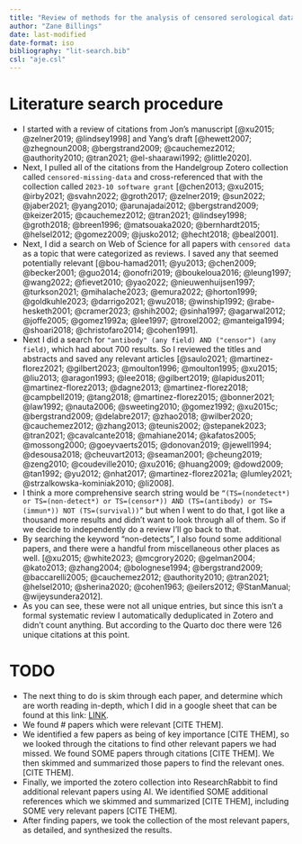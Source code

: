 ```yaml
---
title: "Review of methods for the analysis of censored serological data"
author: "Zane Billings"
date: last-modified
date-format: iso
bibliography: "lit-search.bib"
csl: "aje.csl"
---
```


# Literature search procedure

* I started with a review of citations from Jon's manuscript [@xu2015;
@zelner2019; @lindsey1998] and Yang's draft [@hewett2007; @zhegnoun2008;
@bergstrand2009; @cauchemez2012; @authority2010; @tran2021; @el-shaarawi1992;
@little2020].
* Next, I pulled all of the citations from the Handelgroup Zotero collection
called `censored-missing-data` and cross-referenced that with the collection
called `2023-10 software grant` [@chen2013; @xu2015; @irby2021; @svahn2022;
@groth2017; @zelner2019; @sun2022; @jaber2021; @yang2010; @arunajadai2012;
@bergstrand2009; @keizer2015; @cauchemez2012; @tran2021; @lindsey1998;
@groth2018; @breen1996; @matsouaka2020; @bernhardt2015; @helsel2012;
@gomez2009; @jusko2012; @hecht2018; @beal2001].
* Next, I did a search on Web of Science for all papers with `censored data` as
a topic that were categorized as reviews. I saved any that seemed potentially
relevant [@bou-hamad2011; @yu2013; @chen2009; @becker2001; @guo2014;
@onofri2019; @boukeloua2016; @leung1997; @wang2022; @fievet2010; @yao2022;
@nieuwenhuijsen1997; @turkson2021; @mihalache2023; @emura2022; @horton1999;
@goldkuhle2023; @darrigo2021; @wu2018; @winship1992; @rabe-hesketh2001;
@cramer2023; @shih2002; @sinha1997; @agarwal2012; @joffe2005; @gomez1992a;
@lee1997; @troxel2002; @manteiga1994; @shoari2018; @christofaro2014;
@cohen1991].
* Next I did a search for `"antibody" (any field) AND ("censor") (any field)`,
which had about 700 results. So I reviewed the titles and abstracts and saved
any relevant articles [@saulo2021; @martinez-florez2021; @gilbert2023;
@moulton1996; @moulton1995; @xu2015; @liu2013; @aragon1993; @lee2018;
@gilbert2019; @lapidus2011; @martinez-florez2013; @dagne2013;
@martinez-florez2018; @campbell2019; @tang2018; @martinez-florez2015;
@bonner2021; @law1992; @nauta2006; @sweeting2010; @gomez1992; @xu2015c;
@bergstrand2009; @delabre2017; @zhao2018; @wilber2020; @cauchemez2012;
@zhang2013; @teunis2002; @stepanek2023; @tran2021; @cavalcante2018;
@mahiane2014; @kafatos2005; @mossong2000; @goeyvaerts2015; @donovan2019;
@jewell1994; @desousa2018; @cheuvart2013; @seaman2001; @cheung2019; @zeng2010;
@coudeville2010; @xu2016; @huang2009; @dowd2009; @tan1992; @yu2012; @nhat2017;
@martinez-florez2021a; @lumley2021; @strzalkowska-kominiak2010; @li2008].
* I think a more comprehensive search string would be
`“(TS=(nondetect*) or TS=(non-detect*) or TS=(censor*)) AND (TS=(antibody) or TS=(immun*)) NOT (TS=(survival))”`
but when I went to do that, I got like a thousand more results and didn't want to
look through all of them. So if we decide to independently do a review I'll
go back to that.
* By searching the keyword "non-detects", I also found some additional papers,
and there were a handful from miscellaneous other places as well. [@xu2015;
@white2023; @mcgrory2020; @gelman2004; @kato2013; @zhang2004; @bolognese1994;
@bergstrand2009; @baccarelli2005; @cauchemez2012; @authority2010; @tran2021;
@helsel2010; @sherina2020; @cohen1963; @eilers2012; @StanManual;
@wijeysundera2012].
* As you can see, these were not all unique entries, but since this isn't a
formal systematic review I automatically deduplicated in Zotero and didn't
count anything. But according to the Quarto doc there were 126 unique citations
at this point.

# TODO

* The next thing to do is skim through each paper, and determine which
are worth reading in-depth, which I did in a google sheet that can be found
at this link: [LINK](LINK).
* We found # papers which were relevant [CITE THEM].
* We identified a few papers as being of key importance [CITE THEM], so we
looked through the citations to find other relevant papers we had missed. We
found SOME papers through citations [CITE THEM].
We then skimmed and summarized those papers to find the relevant ones. [CITE
THEM].
* Finally, we imported the zotero collection into ResearchRabbit to
find additional relevant papers using AI. We identified SOME additional
references which we skimmed and summarized [CITE THEM], including SOME very
relevant papers [CITE THEM].
* After finding papers, we took the collection of the most relevant papers,
as detailed, and synthesized the results.

<!-- END OF FILE -->
